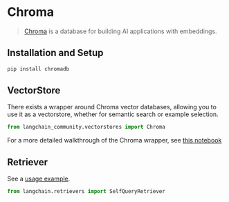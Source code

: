 # Chroma

>[Chroma](https://docs.trychroma.com/getting-started) is a database for building AI applications with embeddings.

## Installation and Setup

```bash
pip install chromadb
```


## VectorStore

There exists a wrapper around Chroma vector databases, allowing you to use it as a vectorstore,
whether for semantic search or example selection.

```python
from langchain_community.vectorstores import Chroma
```

For a more detailed walkthrough of the Chroma wrapper, see [this notebook](/docs/integrations/vectorstores/chroma_self_query)

## Retriever

See a [usage example](/docs/integrations/retrievers/self_query/chroma_self_query).

```python
from langchain.retrievers import SelfQueryRetriever
```
